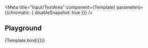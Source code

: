 

<Meta
  title="Input/TextArea"
  component={Template}
  parameters={{chromatic: { disableSnapshot: true }}}
/>

## Playground

<Canvas>
  <Story 
    name="Playground" 
    args={{
      label:'Playground',
      helperPersistent: true, 
      maxlength:255,
      charCounter: true,
      rows: 4,
      cols: 80,
    }} 
  >
    {Template.bind({})}
  </Story>
</Canvas>

<ArgsTable story="Playground" />

